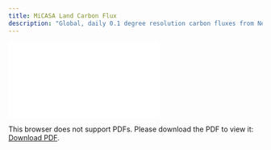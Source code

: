 ```yaml
---
title: MiCASA Land Carbon Flux
description: "Global, daily 0.1 degree resolution carbon fluxes from Net Primary Production (NPP), heterotrophic respiration (Rh), wildfire emissions (FIRE), and fuel wood burning emissions (FUEL) derived from the MiCASA model, version 1"
---
```

<object data="./reports/micasa-carbonflux-daygrid-v1_Processing and Verification Report.pdf" type="application/pdf" width="1024px" height="1000px">
    <embed src="./reports/micasa-carbonflux-daygrid-v1_Processing and Verification Report.pdf">
        <p>This browser does not support PDFs. Please download the PDF to view it: <a href="./reports/micasa-carbonflux-daygrid-v1_Processing and Verification Report.pdf">Download PDF</a>.</p>
    </embed>
</object>